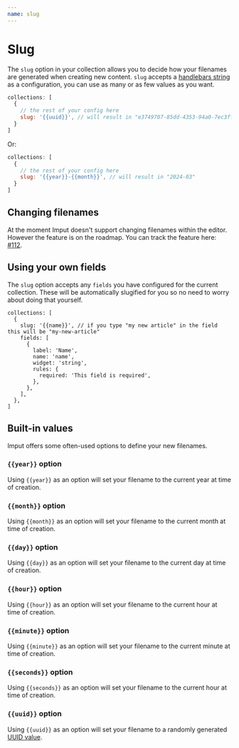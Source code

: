 ```yaml
---
name: slug
---
```

# Slug

The `slug` option in your collection allows you to decide how your filenames are generated when creating new content. `slug` accepts a [handlebars string](https://handlebarsjs.com/guide/) as a configuration, you can use as many or as few values as you want.

```javascript
collections: [
  {
    // the rest of your config here
    slug: '{{uuid}}', // will result in "e3749707-85dd-4353-94a0-7ec3ff92e61e"
  }
]
```

Or:

```javascript
collections: [
  {
    // the rest of your config here
    slug: '{{year}}-{{month}}', // will result in "2024-03"
  }
]
```

## Changing filenames

At the moment Imput doesn't support changing filenames within the editor. However the feature is on the roadmap. You can track the feature here: [#112](https://github.com/leo-petrucci/imput-cms/issues/112).

## Using your own fields

The `slug` option accepts any `fields` you have configured for the current collection. These will be automatically slugified for you so no need to worry about doing that yourself.

```plain
collections: [
  {
    slug: '{{name}}', // if you type "my new article" in the field this will be "my-new-article"
    fields: [
      {
        label: 'Name',
        name: 'name',
        widget: 'string',
        rules: {
          required: 'This field is required',
        },
      },
    ],
  },
]
```

## Built-in values

Imput offers some often-used options to define your new filenames.

### `{{year}}` option

Using `{{year}}` as an option will set your filename to the current year at time of creation.

### `{{month}}` option

Using `{{month}}` as an option will set your filename to the current month at time of creation.

### `{{day}}` option

Using `{{day}}` as an option will set your filename to the current day at time of creation.

### `{{hour}}` option

Using `{{hour}}` as an option will set your filename to the current hour at time of creation.

### `{{minute}}` option

Using `{{minute}}` as an option will set your filename to the current minute at time of creation.

### `{{seconds}}` option

Using `{{seconds}}` as an option will set your filename to the current hour at time of creation.

### `{{uuid}}` option

Using `{{uuid}}` as an option will set your filename to a randomly generated [UUID value](https://en.wikipedia.org/wiki/Universally_unique_identifier).

